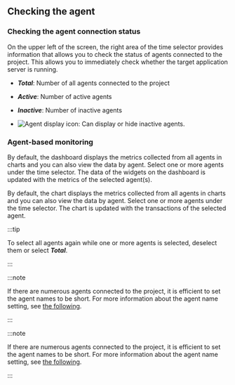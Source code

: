 ## Checking the agent

### Checking the agent connection status

<InDoc pages="dashboard,multi-instance-monitoring">

<ImgLang img='apm-dashboard-check-agent.png' desc='Agent connection status' />

</InDoc>

<InDoc pages="dashboard-transactionmap">

<ImgLang img='txmap-check-agent.png' desc='Application connection status' />

</InDoc>

On the upper left of the screen, the right area of the time selector provides information that allows you to check the status of agents connected to the project. This allows you to immediately check whether the target application server is running.

- **_Total_**: Number of all agents connected to the project

- **_Active_**: Number of active agents

- **_Inactive_**: Number of inactive agents

- ![Agent display icon](/img/ic-inactive.svg): Can display or hide inactive agents.

### Agent-based monitoring

<InDoc pages="dashboard,multi-instance-monitoring">

<ImgLang img='apm-dashboard-select-agent.png' desc='Selecting the agent' />

</InDoc>

<InDoc pages="dashboard-transactionmap">

<ImgLang img='txmap-select-agent.png' desc='Select agent' />

</InDoc>

<InDoc pages="dashboard,multi-instance-monitoring">

By default, the dashboard displays the metrics collected from all agents in charts and you can also view the data by agent. Select one or more agents under the time selector. The data of the widgets on the dashboard is updated with the metrics of the selected agent(s).

</InDoc>

<InDoc pages="dashboard-transactionmap">

By default, the chart displays the metrics collected from all agents in charts and you can also view the data by agent. Select one or more agents under the time selector. The chart is updated with the transactions of the selected agent.

</InDoc>

:::tip

To select all agents again while one or more agents is selected, deselect them or select **_Total_**.

:::

<InDoc product="java,python,php,nodejs,dotnet,golang">

:::note

If there are numerous agents connected to the project, it is efficient to set the agent names to be short. For more information about the agent name setting, see [the following](agent-name).

:::

</InDoc>

<InDoc product="postgresql,mysql,redis,mongodb,oracle-pro,oracle,db2">

:::note

If there are numerous agents connected to the project, it is efficient to set the agent names to be short. For more information about the agent name setting, see [the following](agent-dbx-settings#naming).

:::

</InDoc>
